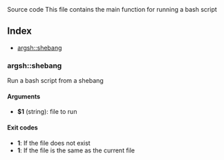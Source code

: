 
<Link to="https://github.com/arg-sh/argsh/blob/main/libraries/main.sh" alt="source code">
Source code
</Link>
This file contains the main function for running a bash script

## Index

* [argsh::shebang](#argshshebang)

### argsh::shebang

Run a bash script from a shebang

#### Arguments

* **$1** (string): file to run

#### Exit codes

* **1**: If the file does not exist
* **1**: If the file is the same as the current file

